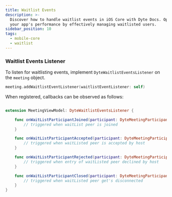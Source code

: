 ```yaml
---
title: Waitlist Events
description: >-
  Discover how to handle waitlist events in iOS Core with Dyte Docs. Optimize
  your app's performance by effectively managing waitlisted users.
sidebar_position: 10
tags:
  - mobile-core
  - waitlist
---
```


### Waitlist Events Listener

To listen for waitlisting events, implement `DyteWaitlistEventsListener` on the `meeting` object.

```swift
meeting.addWaitlistEventListener(waitlistEventListener: self)
```

When registered, callbacks can be observed as follows:

```swift

extension MeetingViewModel: DyteWaitlistEventsListener {

    func onWaitListParticipantJoined(participant: DyteMeetingParticipant) {
        // triggered when waitList peer is joined
    }

    func onWaitListParticipantAccepted(participant: DyteMeetingParticipant) {
        // triggered when waitListed peer is accepted by host
    }

    func onWaitListParticipantRejected(participant: DyteMeetingParticipant) {
        // triggered when entry of waitListed peer declined by host
    }

    func onWaitListParticipantClosed(participant: DyteMeetingParticipant) {
        // triggered when waitListed peer get's disconnected
    }
}
```

<head>
  <title>iOS Core Waitlist Events</title>
  <meta
    name="description"
    content="Discover how to handle waitlist events in iOS Core with Dyte Docs. Optimize your app's performance by effectively managing waitlisted users."
  />
</head>
